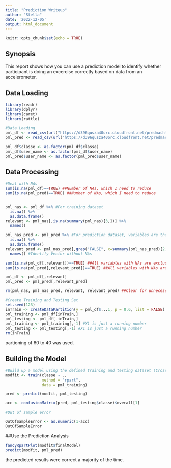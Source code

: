 ```yaml
---
title: "Prediction Writeup"
author: "Stella"
date: '2022-12-05'
output: html_document
---
```


```r
knitr::opts_chunk$set(echo = TRUE)
```

## Synopsis

This report shows how you can use a prediction model to identify whether participant is doing an excercise correctly based on data from an accelerometer.



## Data Loading
```r
library(readr)
library(dplyr)
library(caret)
library(rattle)

#Data Loading
pml_df <- read_csv(url("https://d396qusza40orc.cloudfront.net/predmachlearn/pml-training.csv"))
pml_pred <- read_csv(url("https://d396qusza40orc.cloudfront.net/predmachlearn/pml-testing.csv"))

pml_df$classe <- as.factor(pml_df$classe)
pml_df$user_name <- as.factor(pml_df$user_name)
pml_pred$user_name <- as.factor(pml_pred$user_name)

```

## Data Processing
```r
#Deal with NAs
sum(is.na(pml_df)==TRUE) ##Number of NAs, which I need to reduce
sum(is.na(pml_pred)==TRUE) ##Number of NAs, which I need to reduce


pml_nas <- pml_df %>% #For training dataset
  is.na() %>%
  as.data.frame()
relevant <- pml_nas[,is.na(summary(pml_nas)[3,])] %>%
  names()

pml_nas_pred <- pml_pred %>% #For prediction dataset, variables are the same except of 1 exception.
  is.na() %>%
  as.data.frame()
relevant_pred <- pml_nas_pred[,grep("FALSE", x=summary(pml_nas_pred)[2,])] %>%
  names() #Identify Vector without NAs

sum(is.na(pml_df[,relevant])==TRUE) ##All variables with NAs are excluded
sum(is.na(pml_pred[,relevant_pred])==TRUE) ##All variables with NAs are excluded

pml_df <- pml_df[,relevant]
pml_pred <- pml_pred[,relevant_pred]

rm(pml_nas, pml_nas_pred, relevant, relevant_pred) ##Clear for unnecessary sets

#Create Training and Testing Set
set.seed(123)
inTrain <- createDataPartition(y = pml_df$...1, p = 0.6, list = FALSE)
pml_training <- pml_df[inTrain,]
pml_testing <- pml_df[-inTrain,]
pml_training <- pml_training[,-1] #X1 is just a running number
pml_testing <- pml_testing[,-1] #X1 is just a running number
rm(inTrain)
```
partioning of 60 to 40 was used. 

## Building the Model
```r
#Build up a model using the defined training and testing dataset (Cross Validation)
modfit <- train(classe ~ .,
                method = "rpart",
                data = pml_training)

pred <- predict(modfit, pml_testing)

acc <- confusionMatrix(pred, pml_testing$classe)$overall[1]

#Out of sample error

OutOfSampleError <- as.numeric(1-acc)
OutOfSampleError

```
##Use the Prediction Analysis
```r
fancyRpartPlot(modfit$finalModel)
predict(modfit, pml_pred)
```

the predicted results were correct a majority of the time. 


